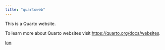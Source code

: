 ```yaml
---
title: "quartoweb"
---
```


This is a Quarto website.

To learn more about Quarto websites visit <https://quarto.org/docs/websites>.

[lon](Lon/SiteBond.ipynb)


